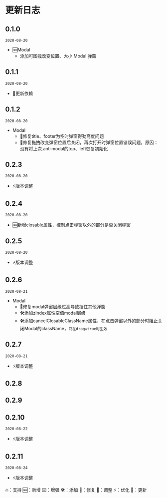 
<Meta title="CHANGELOG" />

<style>{`
  .md-icon {
    display: none;
  }
`}</style>

# 更新日志

## 0.1.0

`2020-08-20`
- 🆕Modal
  	- 添加可图拽改变位置、大小 Modal 弹窗

## 0.1.1

`2020-08-20`
- 🔷更新依赖

## 0.1.2

`2020-08-20`
- Modal
  	- 🐞修复title、footer为空时弹窗得劲高度问题
  	- 🐞修复拖拽改变弹窗位置后关闭，再次打开时弹窗位置错误问题，原因：没有将上次.ant-modal的top、left恢复初始化

## 0.2.3

`2020-08-20`
- ⚡️版本调整

## 0.2.4

`2020-08-20`
- 🆕新增closable属性，控制点击弹窗以外的部分是否关闭弹窗

## 0.2.5

`2020-08-20`
- ⚡️版本调整

## 0.2.6

`2020-08-21`
- Modal
	- 🐞修复modal弹窗层级过高导致挡住其他弹窗
	- 🛠添加zIndex属性空值modal层级
	- 🛠添加cancelClosableClassName属性，在点击弹窗以外的部分时阻止关闭Modal的className，`只在drag=true时生效`

## 0.2.7

`2020-08-21`
- ⚡️版本调整

## 0.2.8
## 0.2.9
## 0.2.10

`2020-08-22`
- ⚡️版本调整

## 0.2.11

`2020-08-24`
- ⚡️版本调整


<div class="md-icon-describe">
  🔥：支持 🆕：新增 ⌨️：增强 🛠：添加 🐞：修复 💄：调整 ⚡️：优化 🔷：更新
</div>
